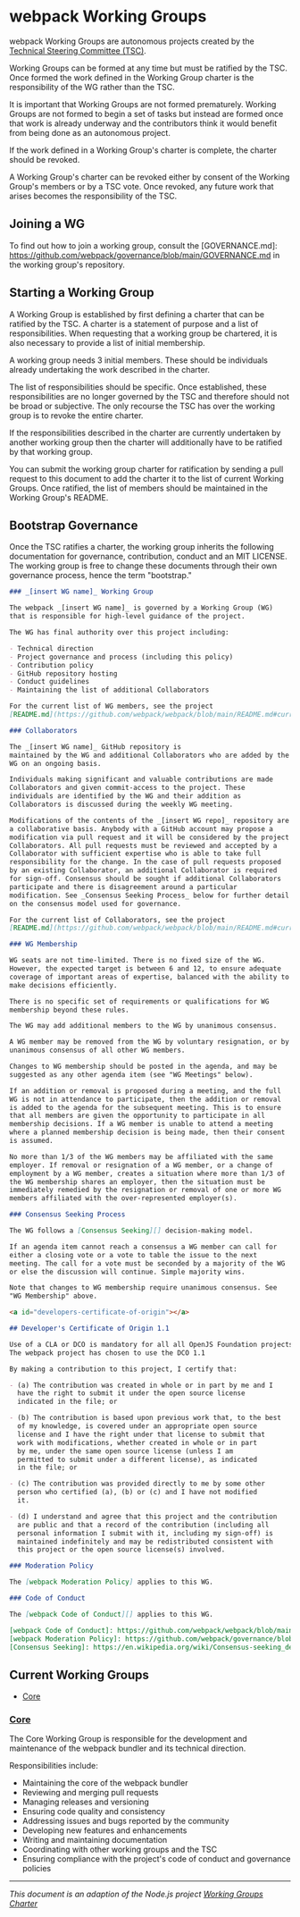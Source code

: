 # webpack Working Groups

webpack Working Groups are autonomous projects created by the
[Technical Steering Committee (TSC)][].

Working Groups can be formed at any time but must be ratified by the TSC.
Once formed the work defined in the Working Group charter is the
responsibility of the WG rather than the TSC.

It is important that Working Groups are not formed prematurely. Working
Groups are not formed to begin a set of tasks but instead are formed
once that work is already underway and the contributors
think it would benefit from being done as an autonomous project.

If the work defined in a Working Group's charter is complete, the charter
should be revoked.

A Working Group's charter can be revoked either by consent of the Working
Group's members or by a TSC vote. Once revoked, any future work that arises
becomes the responsibility of the TSC.

## Joining a WG

To find out how to join a working group, consult the [GOVERNANCE.md]: https://github.com/webpack/governance/blob/main/GOVERNANCE.md in
the working group's repository.

## Starting a Working Group

A Working Group is established by first defining a charter that can be
ratified by the TSC. A charter is a statement of purpose and a
list of responsibilities. When requesting that a working group be chartered, it
is also necessary to provide a list of initial membership.

A working group needs 3 initial members. These should be individuals
already undertaking the work described in the charter.

The list of responsibilities should be specific. Once established, these
responsibilities are no longer governed by the TSC and therefore should
not be broad or subjective. The only recourse the TSC has over the working
group is to revoke the entire charter.

If the responsibilities described in the charter are currently undertaken by
another working group then the charter will additionally have to be ratified by
that working group.

You can submit the working group charter for ratification by sending
a pull request to this document to add the charter it to the
list of current Working Groups. Once ratified, the list of
members should be maintained in the Working Group's
README.

## Bootstrap Governance

Once the TSC ratifies a charter, the working group inherits the following
documentation for governance, contribution, conduct and an MIT
LICENSE. The working group is free to change these documents through their own
governance process, hence the term "bootstrap."

```markdown
### _[insert WG name]_ Working Group

The webpack _[insert WG name]_ is governed by a Working Group (WG)
that is responsible for high-level guidance of the project.

The WG has final authority over this project including:

- Technical direction
- Project governance and process (including this policy)
- Contribution policy
- GitHub repository hosting
- Conduct guidelines
- Maintaining the list of additional Collaborators

For the current list of WG members, see the project
[README.md](https://github.com/webpack/webpack/blob/main/README.md#current-project-members).

### Collaborators

The _[insert WG name]_ GitHub repository is
maintained by the WG and additional Collaborators who are added by the
WG on an ongoing basis.

Individuals making significant and valuable contributions are made
Collaborators and given commit-access to the project. These
individuals are identified by the WG and their addition as
Collaborators is discussed during the weekly WG meeting.

Modifications of the contents of the _[insert WG repo]_ repository are made on
a collaborative basis. Anybody with a GitHub account may propose a
modification via pull request and it will be considered by the project
Collaborators. All pull requests must be reviewed and accepted by a
Collaborator with sufficient expertise who is able to take full
responsibility for the change. In the case of pull requests proposed
by an existing Collaborator, an additional Collaborator is required
for sign-off. Consensus should be sought if additional Collaborators
participate and there is disagreement around a particular
modification. See _Consensus Seeking Process_ below for further detail
on the consensus model used for governance.

For the current list of Collaborators, see the project
[README.md](https://github.com/webpack/webpack/blob/main/README.md#current-project-members).

### WG Membership

WG seats are not time-limited. There is no fixed size of the WG.
However, the expected target is between 6 and 12, to ensure adequate
coverage of important areas of expertise, balanced with the ability to
make decisions efficiently.

There is no specific set of requirements or qualifications for WG
membership beyond these rules.

The WG may add additional members to the WG by unanimous consensus.

A WG member may be removed from the WG by voluntary resignation, or by
unanimous consensus of all other WG members.

Changes to WG membership should be posted in the agenda, and may be
suggested as any other agenda item (see "WG Meetings" below).

If an addition or removal is proposed during a meeting, and the full
WG is not in attendance to participate, then the addition or removal
is added to the agenda for the subsequent meeting. This is to ensure
that all members are given the opportunity to participate in all
membership decisions. If a WG member is unable to attend a meeting
where a planned membership decision is being made, then their consent
is assumed.

No more than 1/3 of the WG members may be affiliated with the same
employer. If removal or resignation of a WG member, or a change of
employment by a WG member, creates a situation where more than 1/3 of
the WG membership shares an employer, then the situation must be
immediately remedied by the resignation or removal of one or more WG
members affiliated with the over-represented employer(s).

### Consensus Seeking Process

The WG follows a [Consensus Seeking][] decision-making model.

If an agenda item cannot reach a consensus a WG member can call for
either a closing vote or a vote to table the issue to the next
meeting. The call for a vote must be seconded by a majority of the WG
or else the discussion will continue. Simple majority wins.

Note that changes to WG membership require unanimous consensus. See
"WG Membership" above.

<a id="developers-certificate-of-origin"></a>

## Developer's Certificate of Origin 1.1

Use of a CLA or DCO is mandatory for all all OpenJS Foundation projects.
The webpack project has chosen to use the DCO 1.1

By making a contribution to this project, I certify that:

- (a) The contribution was created in whole or in part by me and I
  have the right to submit it under the open source license
  indicated in the file; or

- (b) The contribution is based upon previous work that, to the best
  of my knowledge, is covered under an appropriate open source
  license and I have the right under that license to submit that
  work with modifications, whether created in whole or in part
  by me, under the same open source license (unless I am
  permitted to submit under a different license), as indicated
  in the file; or

- (c) The contribution was provided directly to me by some other
  person who certified (a), (b) or (c) and I have not modified
  it.

- (d) I understand and agree that this project and the contribution
  are public and that a record of the contribution (including all
  personal information I submit with it, including my sign-off) is
  maintained indefinitely and may be redistributed consistent with
  this project or the open source license(s) involved.

### Moderation Policy

The [webpack Moderation Policy] applies to this WG.

### Code of Conduct

The [webpack Code of Conduct][] applies to this WG.

[webpack Code of Conduct]: https://github.com/webpack/webpack/blob/main/CODE_OF_CONDUCT.md
[webpack Moderation Policy]: https://github.com/webpack/governance/blob/main/MODERATION_POLICY.md
[Consensus Seeking]: https://en.wikipedia.org/wiki/Consensus-seeking_decision-making
```

## Current Working Groups

- [Core](#core)

### [Core](https://github.com/webpack/webpack)

The Core Working Group is responsible for the development and
maintenance of the webpack bundler and its technical direction.

Responsibilities include:

- Maintaining the core of the webpack bundler
- Reviewing and merging pull requests
- Managing releases and versioning
- Ensuring code quality and consistency
- Addressing issues and bugs reported by the community
- Developing new features and enhancements
- Writing and maintaining documentation
- Coordinating with other working groups and the TSC
- Ensuring compliance with the project's code of conduct and governance policies

---

_This document is an adaption of the Node.js project [Working Groups Charter](https://github.com/nodejs/TSC/blob/main/WORKING_GROUPS.md)_

[Technical Steering Committee (TSC)]: ./CHARTER.md
